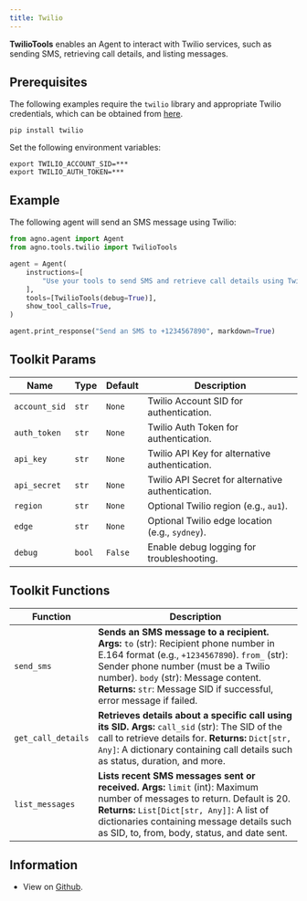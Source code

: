 ```yaml
---
title: Twilio
---
```


**TwilioTools** enables an Agent to interact with Twilio services, such as sending SMS, retrieving call details, and listing messages.

## Prerequisites

The following examples require the `twilio` library and appropriate Twilio credentials, which can be obtained from [here](https://www.twilio.com/console).

```shell
pip install twilio
```

Set the following environment variables:

```shell
export TWILIO_ACCOUNT_SID=***
export TWILIO_AUTH_TOKEN=***
```

## Example

The following agent will send an SMS message using Twilio:

```python
from agno.agent import Agent
from agno.tools.twilio import TwilioTools

agent = Agent(
    instructions=[
        "Use your tools to send SMS and retrieve call details using Twilio.",
    ],
    tools=[TwilioTools(debug=True)],
    show_tool_calls=True,
)

agent.print_response("Send an SMS to +1234567890", markdown=True)
```

## Toolkit Params

| Name          | Type   | Default | Description                                       |
| ------------- | ------ | ------- | ------------------------------------------------- |
| `account_sid` | `str`  | `None`  | Twilio Account SID for authentication.            |
| `auth_token`  | `str`  | `None`  | Twilio Auth Token for authentication.             |
| `api_key`     | `str`  | `None`  | Twilio API Key for alternative authentication.    |
| `api_secret`  | `str`  | `None`  | Twilio API Secret for alternative authentication. |
| `region`      | `str`  | `None`  | Optional Twilio region (e.g., `au1`).             |
| `edge`        | `str`  | `None`  | Optional Twilio edge location (e.g., `sydney`).   |
| `debug`       | `bool` | `False` | Enable debug logging for troubleshooting.         |

## Toolkit Functions

| Function           | Description                                                                                                                                                                                                                                                                                       |
| ------------------ | ------------------------------------------------------------------------------------------------------------------------------------------------------------------------------------------------------------------------------------------------------------------------------------------------- |
| `send_sms`         | **Sends an SMS message to a recipient.** **Args:** `to` (str): Recipient phone number in E.164 format (e.g., `+1234567890`). `from_` (str): Sender phone number (must be a Twilio number). `body` (str): Message content. **Returns:** `str`: Message SID if successful, error message if failed. |
| `get_call_details` | **Retrieves details about a specific call using its SID.** **Args:** `call_sid` (str): The SID of the call to retrieve details for. **Returns:** `Dict[str, Any]`: A dictionary containing call details such as status, duration, and more.                                                       |
| `list_messages`    | **Lists recent SMS messages sent or received.** **Args:** `limit` (int): Maximum number of messages to return. Default is 20. **Returns:** `List[Dict[str, Any]]`: A list of dictionaries containing message details such as SID, to, from, body, status, and date sent.                          |

## Information

- View on [Github](https://github.com/phidatahq/agno/blob/main/libs/agno/agno/tools/twilio.py).
